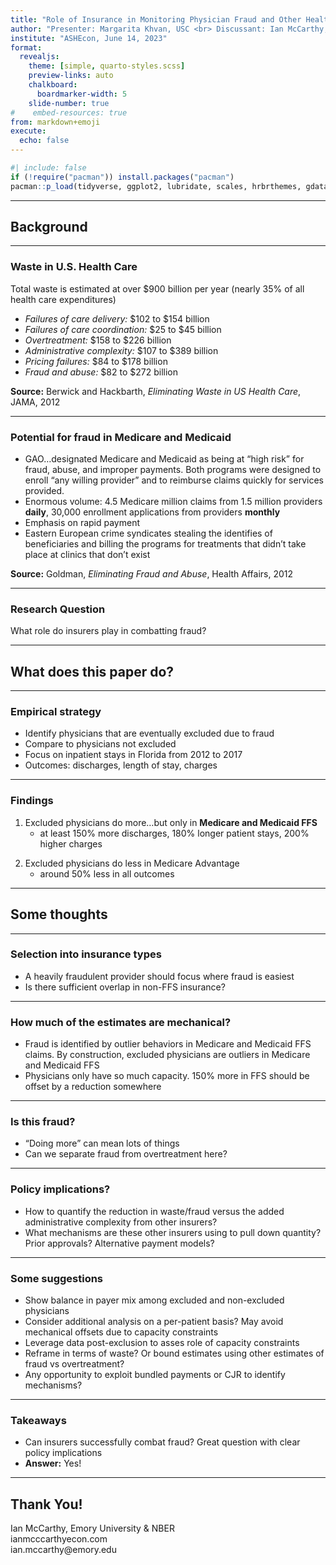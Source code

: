 ```yaml
---
title: "Role of Insurance in Monitoring Physician Fraud and Other Healthcare Delivery Crimes"
author: "Presenter: Margarita Khvan, USC <br> Discussant: Ian McCarthy, Emory University and NBER"
institute: "ASHEcon, June 14, 2023"
format: 
  revealjs:
    theme: [simple, quarto-styles.scss]
    preview-links: auto
    chalkboard:
      boardmarker-width: 5
    slide-number: true
#    embed-resources: true
from: markdown+emoji
execute: 
  echo: false
---
```


```r
#| include: false
if (!require("pacman")) install.packages("pacman")
pacman::p_load(tidyverse, ggplot2, lubridate, scales, hrbrthemes, gdata, ggforce, gganimate)
```

---

## Background {.section-divider}

---

### Waste in U.S. Health Care

Total waste is estimated at over $900 billion per year (nearly 35% of all health care expenditures)

- *Failures of care delivery:* \$102 to \$154 billion
- *Failures of care coordination:* \$25 to \$45 billion
- *Overtreatment:* \$158 to \$226 billion
- *Administrative complexity:* \$107 to \$389 billion
- *Pricing failures:* \$84 to \$178 billion
- *Fraud and abuse:* \$82 to \$272 billion

::: aside
**Source:** Berwick and Hackbarth, *Eliminating Waste in US Health Care*, JAMA, 2012
:::

---

### Potential for fraud in Medicare and Medicaid

::: {.callout-note appearance="minimal"}

- GAO...designated Medicare and Medicaid as being at "high risk" for fraud, abuse, and improper payments. Both programs were designed to enroll "any willing provider" and to reimburse claims quickly for services provided.
- Enormous volume: 4.5 Medicare million claims from 1.5 million providers **daily**, 30,000 enrollment applications from providers **monthly**
- Emphasis on rapid payment
- Eastern European crime syndicates stealing the identifies of beneficiaries and billing the programs for treatments that didn't take place at clinics that don't exist
:::

::: aside
**Source:** Goldman, *Eliminating Fraud and Abuse*, Health Affairs, 2012
:::



---

### Research Question

What role do insurers play in combatting fraud?



---

## What does this paper do? {.section-divider}


---

### Empirical strategy

- Identify physicians that are eventually excluded due to fraud
- Compare to physicians not excluded
- Focus on inpatient stays in Florida from 2012 to 2017
- Outcomes: discharges, length of stay, charges


---

### Findings

:::{.fragment}
1. Excluded physicians do more...but only in **Medicare and Medicaid FFS**
    - at least 150% more discharges, 180% longer patient stays, 200% higher charges
:::

:::{.fragment}
2. Excluded physicians do less in Medicare Advantage
    - around 50% less in all outcomes
:::

---

## Some thoughts {.section-divider}


---

### Selection into insurance types

- A heavily fraudulent provider should focus where fraud is easiest
- Is there sufficient overlap in non-FFS insurance? 


---

### How much of the estimates are mechanical?

- Fraud is identified by outlier behaviors in Medicare and Medicaid FFS claims. By construction, excluded physicians are outliers in Medicare and Medicaid FFS
- Physicians only have so much capacity. 150% more in FFS should be offset by a reduction somewhere

---

### Is this fraud?

- "Doing more" can mean lots of things
- Can we separate fraud from overtreatment here?

---

### Policy implications?

- How to quantify the reduction in waste/fraud versus the added administrative complexity from other insurers?
- What mechanisms are these other insurers using to pull down quantity? Prior approvals? Alternative payment models?

---

### Some suggestions

- Show balance in payer mix among excluded and non-excluded physicians
- Consider additional analysis on a per-patient basis? May avoid mechanical offsets due to capacity constraints
- Leverage data post-exclusion to asses role of capacity constraints
- Reframe in terms of waste? Or bound estimates using other estimates of fraud vs overtreatment?
- Any opportunity to exploit bundled payments or CJR to identify mechanisms?

---

### Takeaways

- Can insurers successfully combat fraud? Great question with clear policy implications
- **Answer:** Yes!

---

## Thank You! {.section-divider}

::: footnote
Ian McCarthy, Emory University & NBER<br>
ianmcccarthyecon.com<br>
ian.mccarthy@emory.edu
:::
   